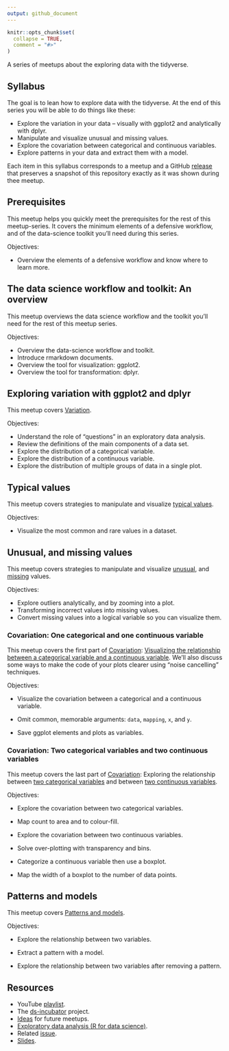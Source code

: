 ```yaml
---
output: github_document
---
```


```r
knitr::opts_chunk$set(
  collapse = TRUE,
  comment = "#>"
)
```

A series of meetups about the exploring data with the tidyverse.

## Syllabus

The goal is to lean how to explore data with the tidyverse. At the end of this
series you will be able to do things like these:

* Explore the variation in your data -- visually with ggplot2 and
analytically with dplyr.
* Manipulate and visualize unusual and missing values.
* Explore the covariation between categorical and continuous variables.
* Explore patterns in your data and extract them with a model.

Each item in this syllabus corresponds to a meetup and a GitHub
[release](https://github.com/2DegreesInvesting/ds.docker/releases) that
preserves a snapshot of this repository exactly as it was shown during
thee meetup.

## Prerequisites

This meetup helps you quickly meet the prerequisites for the rest of this
meetup-series. It covers the minimum elements of a defensive workflow, and of
the data-science toolkit you'll need during this series.

Objectives:

* Overview the elements of a defensive workflow and know where to learn more.

## The data science workflow and toolkit: An overview

This meetup overviews the data science workflow and the toolkit you'll need for
the rest of this meetup series.

Objectives:

* Overview the data-science workflow and toolkit.
* Introduce rmarkdown documents.
* Overview the tool for visualization: ggplot2.
* Overview the tool for transformation: dplyr.

## Exploring variation with ggplot2 and dplyr

This meetup covers
[Variation](https://r4ds.had.co.nz/exploratory-data-analysis.html#variation).

Objectives:

* Understand the role of "questions" in an exploratory data analysis.
* Review the definitions of the main components of a data set.
* Explore the distribution of a categorical variable.
* Explore the distribution of a continuous variable.
* Explore the distribution of multiple groups of data in a single plot.

## Typical values

This meetup covers strategies to manipulate and visualize [typical
values](https://r4ds.had.co.nz/exploratory-data-analysis.html#typical-values).

Objectives:

* Visualize the most common and rare values in a dataset.

## Unusual, and missing values

This meetup covers strategies to manipulate and visualize
[unusual](https://r4ds.had.co.nz/exploratory-data-analysis.html#unusual-values),
and
[missing](https://r4ds.had.co.nz/exploratory-data-analysis.html#missing-values-2)
values.

Objectives:

* Explore outliers analytically, and by zooming into a plot.
* Transforming incorrect values into missing values.
* Convert missing values into a logical variable so you can visualize them.

### Covariation: One categorical and one continuous variable

This meetup covers the first part of
[Covariation](https://r4ds.had.co.nz/exploratory-data-analysis.html#covariation):
[Visualizing the relationship between a categorical variable and a continuous
variable](https://r4ds.had.co.nz/exploratory-data-analysis.html#cat-cont). We'll
also discuss some ways to make the code of your plots clearer using "noise
cancelling" techniques.

Objectives:

* Visualize the covariation between a categorical and a continuous variable.

* Omit common, memorable arguments: `data`, `mapping`, `x`, and `y`.

* Save ggplot elements and plots as variables.

### Covariation: Two categorical variables and two continuous variables

This meetup covers the last part of
[Covariation](https://r4ds.had.co.nz/exploratory-data-analysis.html#covariation):
Exploring the relationship between [two categorical
variables](https://r4ds.had.co.nz/exploratory-data-analysis.html#two-categorical-variables)
and between [two continuous
variables](https://r4ds.had.co.nz/exploratory-data-analysis.html#two-continuous-variables).

Objectives:

* Explore the covariation between two categorical variables.

* Map count to area and to colour-fill.

* Explore the covariation between two continuous variables.

* Solve over-plotting with transparency and bins.

* Categorize a continuous variable then use a boxplot.

* Map the width of a boxplot to the number of data points.

## Patterns and models

This meetup covers [Patterns and
models](https://r4ds.had.co.nz/exploratory-data-analysis.html#patterns-and-models).

Objectives:

* Explore the relationship between two variables.

* Extract a pattern with a model.

* Explore the relationship between two variables after removing a pattern.

## Resources

* YouTube [playlist](https://bit.ly/ds-incubator-videos).
* The
[ds-incubator](https://github.com/2DegreesInvesting/ds-incubator#ds-incubator)
project.
* [Ideas](https://bit.ly/dsi-ideas) for future meetups.
* [Exploratory data analysis (R for data
science)](https://r4ds.had.co.nz/exploratory-data-analysis.html).
* Related [issue](https://github.com/2DegreesInvesting/ds-incubator/issues/76).
* [Slides](https://bit.ly/tidy-eda).
